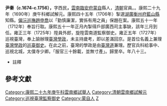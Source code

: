 '''尹秦（c.1674-c.1756），'''字西民'''，'''[[雲南|雲南]][[臨安府_(雲南)|臨安府]][[蒙自市|蒙自]]縣人，[[清朝|清朝]]官員。{{r|重}}。康熙二十九年（1690年）庚午科鄉試解元。康熙四十五年（1706年）掣選[[湖廣等處承宣布政使司|湖廣]][[衡州府|衡州府]][[蓝山县|藍山縣]]知縣。[[偏沅巡抚|偏沅巡撫]][[趙申喬|趙申喬]]以「勤慎廉潔，實係有用之員」保題在案。康熙五十一年（1712年）奉旨行取。康熙五十一年正月內掣得戶部廣西司主事缺，該年三月到任。雍正三年（1725年）陞員外郎，旋陞雲南道監察御史。雍正五年（1727年）巡視臺灣，奉上諭辦理[[臺灣|臺灣]][[學政|學政]]，未主持歲考，即以差滿回京。是首位名義上兼理[[臺灣|臺灣]][[學政|學政]]的[[巡臺御史|巡臺御史]]。在此之前，臺灣的學政是由[[臺灣道|臺灣道]]兼理。歷官兵科給事中、巡視北城，太僕寺少卿。「服官三十餘載，並無寸產」。歸里卒。年八十三。


* 註釋
{{NoteFoot}}

==參考文獻==
{{reflist|refs=
<ref name="重">劉寧顏編，《重修台灣省通志》，臺北市，台灣省文獻委員會，1994年</ref>
}}
{{start box}}
{{s-off}}
{{s-before|[[汪繼璟|汪繼璟]]}}
{{s-title|[[巡視臺灣監察御史|巡視臺灣監察御史]]（漢）|雍正五年（1727年）上任}}
{{s-after|[[夏之芳|夏之芳]]}}
{{end box}}


{{DEFAULTSORT:Yin尹}}
[[Category:康熙二十九年庚午科雲南鄉試舉人|Category:康熙二十九年庚午科雲南鄉試舉人]]
[[Category:清朝雲南鄉試解元|Category:清朝雲南鄉試解元]]
[[Category:巡視臺灣監察御史|Category:巡視臺灣監察御史]]
[[Category:蒙自人|Category:蒙自人]]
[[Category:尹姓|Z]]